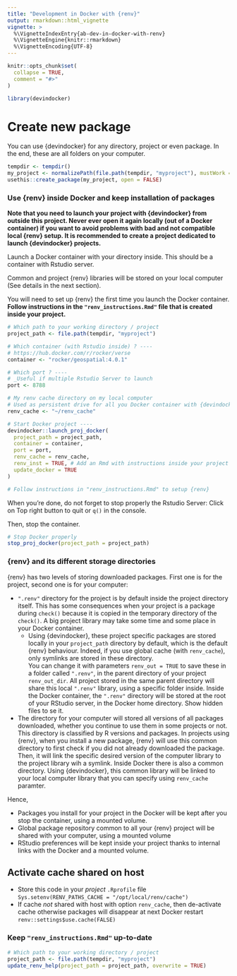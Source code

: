 ```yaml
---
title: "Development in Docker with {renv}"
output: rmarkdown::html_vignette
vignette: >
  %\VignetteIndexEntry{ab-dev-in-docker-with-renv}
  %\VignetteEngine{knitr::rmarkdown}
  %\VignetteEncoding{UTF-8}
---
```


```r
knitr::opts_chunk$set(
  collapse = TRUE,
  comment = "#>"
)
```

```r
library(devindocker)
```

# Create new package

You can use {devindocker} for any directory, project or even package.
In the end, these are all folders on your computer.
```r
tempdir <- tempdir()
my_project <- normalizePath(file.path(tempdir, "myproject"), mustWork = FALSE)
usethis::create_package(my_project, open = FALSE)
```

### Use {renv} inside Docker and keep installation of packages

**Note that you need to launch your project with {devindocker} from outside this project. Never ever open it again locally (out of a Docker container) if you want to avoid problems with bad and not compatible local {renv} setup. It is recommended to create a project dedicated to launch {devindocker} projects.**

Launch a Docker container with your directory inside. 
This should be a container with Rstudio server.

Common and project {renv} libraries will be stored on your local computer (See details in the next section).

You will need to set up {renv} the first time you launch the Docker container.
**Follow instructions in the `"renv_instructions.Rmd"` file that is created inside your project.**

```r
# Which path to your working directory / project
project_path <- file.path(tempdir, "myproject")

# Which container (with Rstudio inside) ? ----
# https://hub.docker.com/r/rocker/verse
container <- "rocker/geospatial:4.0.1"

# Which port ? ----
# _Useful if multiple Rstudio Server to launch
port <- 8788

# My renv cache directory on my local computer
# Used as persistent drive for all you Docker container with {devindocker}
renv_cache <- "~/renv_cache"

# Start Docker project ----
devindocker::launch_proj_docker(
  project_path = project_path,
  container = container,
  port = port,
  renv_cache = renv_cache,
  renv_inst = TRUE, # Add an Rmd with instructions inside your project
  update_docker = TRUE
)

# Follow instructions in "renv_instructions.Rmd" to setup {renv}
```

When you're done, do not forget to stop properly the Rstudio Server: Click on Top right button to quit or `q()` in the console.

Then, stop the container.
```r
# Stop Docker properly
stop_proj_docker(project_path = project_path)
```

### {renv} and its different storage directories

{renv} has two levels of storing downloaded packages. 
First one is for the project, second one is for your computer:

- `".renv"` directory for the project is by default inside the project directory itself.
This has some consequences when your project is a package during `check()` because it is copied in the temporary directory of the `check()`.
A big project library may take some time and some place in your Docker container.
  + Using {devindocker}, these project specific packages are stored locally in your `project_path` directory by default, which is the default {renv} behaviour. 
Indeed, if you use global cache (with `renv_cache`), only symlinks are stored in these directory.  
You can change it with parameters `renv_out = TRUE` to save these in a folder called `".renv"`, in the parent directory of your project `renv_out_dir`. 
All project stored in the same parent directory will share this local `".renv"` library, using a specific folder inside.
Inside the Docker container, the `".renv"` directory will be stored at the root of your RStudio server, in the Docker home directory. 
Show hidden files to se it.
- The directory for your computer will stored all versions of all packages downloaded, whether you continue to use them in some projects or not.
This directory is classified by R versions and packages.
In projects using {renv}, when you install a new package, {renv} will use this common directory to first check if you did not already downloaded the package.
Then, it will link the specific desired version of the computer library to the project library wih a symlink.
Inside Docker there is also a common directory.
Using {devindocker}, this common library will be linked to your local computer library that you can specify using `renv_cache` paramter.

Hence, 

- Packages you install for your project in the Docker will be kept after you stop the container, using a mounted volume. 
- Global package repository common to all your {renv} project will be shared with your computer, using a mounted volume
- RStudio preferences will be kept inside your project thanks to internal links with the Docker and a mounted volume.

## Activate cache shared on host
- Store this code in your *project* `.Rprofile` file
  `Sys.setenv(RENV_PATHS_CACHE = "/opt/local/renv/cache")`
- If cache *not* shared with host with option `renv_cache`, then de-activate cache otherwise packages will disappear at next Docker restart
`renv::settings$use.cache(FALSE)`


### Keep `"renv_instructions.Rmd"` up-to-date

```r
# Which path to your working directory / project
project_path <- file.path(tempdir, "myproject")
update_renv_help(project_path = project_path, overwrite = TRUE)
```

